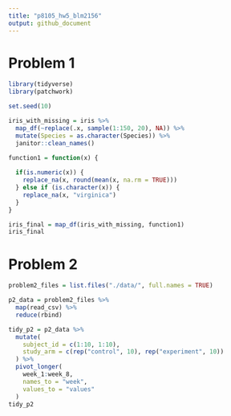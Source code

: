 ```yaml
---
title: "p8105_hw5_blm2156"
output: github_document
---
```

# Problem 1

```r
library(tidyverse)
library(patchwork)

set.seed(10)

iris_with_missing = iris %>% 
  map_df(~replace(.x, sample(1:150, 20), NA)) %>%
  mutate(Species = as.character(Species)) %>%
  janitor::clean_names()

function1 = function(x) {
  
  if(is.numeric(x)) {
    replace_na(x, round(mean(x, na.rm = TRUE)))
  } else if (is.character(x)) {
    replace_na(x, "virginica")
  }
}

iris_final = map_df(iris_with_missing, function1)
iris_final
```

# Problem 2
```r
problem2_files = list.files("./data/", full.names = TRUE)

p2_data = problem2_files %>%
  map(read_csv) %>%
  reduce(rbind)

tidy_p2 = p2_data %>%
  mutate(
    subject_id = c(1:10, 1:10),
    study_arm = c(rep("control", 10), rep("experiment", 10))
  ) %>%
  pivot_longer(
    week_1:week_8,
    names_to = "week",
    values_to = "values"
  )
tidy_p2
  
```

